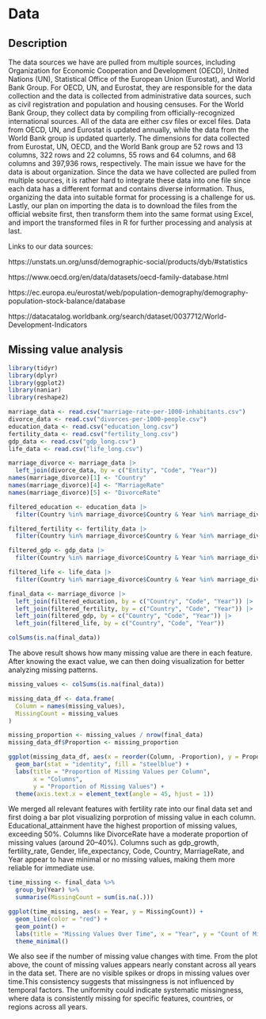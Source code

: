 # Data

## Description

The data sources we have are pulled from multiple sources, including Organization for Economic Cooperation and Development (OECD), United Nations (UN), Statistical Office of the European Union (Eurostat), and World Bank Group. For OECD, UN, and Eurostat, they are responsible for the data collection and the data is collected from administrative data sources, such as civil registration and population and housing censuses. For the World Bank Group, they collect data by compiling from officially-recognized international sources. All of the data are either csv files or excel files. Data from OECD, UN, and Eurostat is updated annually, while the data from the World Bank group is updated quarterly. The dimensions for data collected from Eurostat, UN, OECD, and the World Bank group are 52 rows and 13 columns,  322 rows and 22 columns, 55 rows and 64 columns, and 68 columns and 397,936 rows, respectively. The main issue we have for the data is about organization. Since the data we have collected are pulled from multiple sources, it is rather hard to integrate these data into one file since each data has a different format and contains diverse information. Thus, organizing the data into suitable format for processing is a challenge for us. Lastly, our plan on importing the data is to download the files from the official website first, then transform them into the same format using Excel, and import the transformed files in R for further processing and analysis at last.


Links to our data sources:

https://unstats.un.org/unsd/demographic-social/products/dyb/#statistics

https://www.oecd.org/en/data/datasets/oecd-family-database.html

https://ec.europa.eu/eurostat/web/population-demography/demography-population-stock-balance/database

https://datacatalog.worldbank.org/search/dataset/0037712/World-Development-Indicators 


## Missing value analysis
```r
library(tidyr)
library(dplyr)
library(ggplot2)
library(naniar)
library(reshape2)
```

```r
marriage_data <- read.csv("marriage-rate-per-1000-inhabitants.csv")
divorce_data <- read.csv("divorces-per-1000-people.csv")
education_data <- read.csv("education_long.csv")
fertility_data <- read.csv("fertility_long.csv")
gdp_data <- read.csv("gdp_long.csv")
life_data <- read.csv("life_long.csv")
```

```r
marriage_divorce <- marriage_data |> 
  left_join(divorce_data, by = c("Entity", "Code", "Year")) 
names(marriage_divorce)[1] <- "Country"
names(marriage_divorce)[4] <- "MarriageRate"
names(marriage_divorce)[5] <- "DivorceRate"

filtered_education <- education_data |> 
  filter(Country %in% marriage_divorce$Country & Year %in% marriage_divorce$Year)

filtered_fertility <- fertility_data |> 
  filter(Country %in% marriage_divorce$Country & Year %in% marriage_divorce$Year)

filtered_gdp <- gdp_data |> 
  filter(Country %in% marriage_divorce$Country & Year %in% marriage_divorce$Year)

filtered_life <- life_data |> 
  filter(Country %in% marriage_divorce$Country & Year %in% marriage_divorce$Year)

final_data <- marriage_divorce |>
  left_join(filtered_education, by = c("Country", "Code", "Year")) |>
  left_join(filtered_fertility, by = c("Country", "Code", "Year")) |>
  left_join(filtered_gdp, by = c("Country", "Code", "Year")) |>
  left_join(filtered_life, by = c("Country", "Code", "Year"))

colSums(is.na(final_data))
```
The above result shows how many missing value are there in each feature. After knowing the exact value, we can then doing visualization for better analyzing missing patterns.

```r
missing_values <- colSums(is.na(final_data))

missing_data_df <- data.frame(
  Column = names(missing_values),
  MissingCount = missing_values
)

missing_proportion <- missing_values / nrow(final_data)
missing_data_df$Proportion <- missing_proportion

ggplot(missing_data_df, aes(x = reorder(Column, -Proportion), y = Proportion)) +
  geom_bar(stat = "identity", fill = "steelblue") +
  labs(title = "Proportion of Missing Values per Column",
       x = "Columns",
       y = "Proportion of Missing Values") +
  theme(axis.text.x = element_text(angle = 45, hjust = 1))
```
We merged all relevant features with fertility rate into our final data set and first doing a bar plot visualizing porprotion of missing value in each column. Educational_attainment have the highest proportion of missing values, exceeding 50%. Columns like DivorceRate have a moderate proportion of missing values (around 20–40%). Columns such as gdp_growth, fertility_rate, Gender, life_expectancy, Code, Country, MarriageRate, and Year appear to have minimal or no missing values, making them more reliable for immediate use. 
```r
time_missing <- final_data %>%
  group_by(Year) %>%
  summarise(MissingCount = sum(is.na(.))) 

ggplot(time_missing, aes(x = Year, y = MissingCount)) +
  geom_line(color = "red") +
  geom_point() +
  labs(title = "Missing Values Over Time", x = "Year", y = "Count of Missing Values") +
  theme_minimal()
```
We also see if the number of missing value changes with time. From the plot above, the count of missing values appears nearly constant across all years in the data set. There are no visible spikes or drops in missing values over time.This consistency suggests that missingness is not influenced by temporal factors. The uniformity could indicate systematic missingness, where data is consistently missing for specific features, countries, or regions across all years.